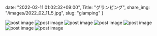 date: "2022-02-11 01:02:32+09:00",
Title: "グランピング",
share_img: "/images/2022_02_11_5.jpg",
slug: "glamping"
}

<img src="/images/2022_02_11_1.jpg" alt="post image" />
<img src="/images/2022_02_11_2.jpg" alt="post image" />
<img src="/images/2022_02_11_3.jpg" alt="post image" />
<img src="/images/2022_02_11_4.jpg" alt="post image" />
<img src="/images/2022_02_11_5.jpg" alt="post image" />
<img src="/images/2022_02_11_6.jpg" alt="post image" />
<img src="/images/2022_02_11_7.jpg" alt="post image" />